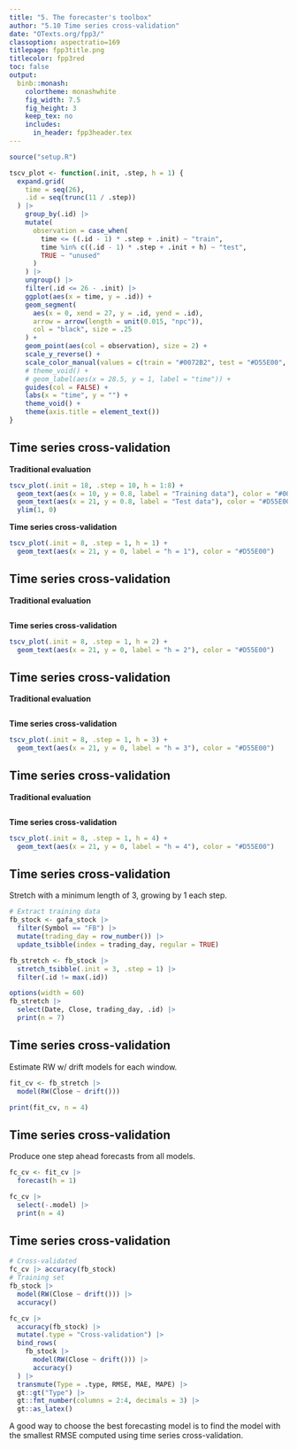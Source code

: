 ```yaml
---
title: "5. The forecaster's toolbox"
author: "5.10 Time series cross-validation"
date: "OTexts.org/fpp3/"
classoption: aspectratio=169
titlepage: fpp3title.png
titlecolor: fpp3red
toc: false
output:
  binb::monash:
    colortheme: monashwhite
    fig_width: 7.5
    fig_height: 3
    keep_tex: no
    includes:
      in_header: fpp3header.tex
---
```


```r
source("setup.R")
```

```r
tscv_plot <- function(.init, .step, h = 1) {
  expand.grid(
    time = seq(26),
    .id = seq(trunc(11 / .step))
  ) |>
    group_by(.id) |>
    mutate(
      observation = case_when(
        time <= ((.id - 1) * .step + .init) ~ "train",
        time %in% c((.id - 1) * .step + .init + h) ~ "test",
        TRUE ~ "unused"
      )
    ) |>
    ungroup() |>
    filter(.id <= 26 - .init) |>
    ggplot(aes(x = time, y = .id)) +
    geom_segment(
      aes(x = 0, xend = 27, y = .id, yend = .id),
      arrow = arrow(length = unit(0.015, "npc")),
      col = "black", size = .25
    ) +
    geom_point(aes(col = observation), size = 2) +
    scale_y_reverse() +
    scale_color_manual(values = c(train = "#0072B2", test = "#D55E00", unused = "gray")) +
    # theme_void() +
    # geom_label(aes(x = 28.5, y = 1, label = "time")) +
    guides(col = FALSE) +
    labs(x = "time", y = "") +
    theme_void() +
    theme(axis.title = element_text())
}
```

## Time series cross-validation {-}

**Traditional evaluation**

```r
tscv_plot(.init = 18, .step = 10, h = 1:8) +
  geom_text(aes(x = 10, y = 0.8, label = "Training data"), color = "#0072B2") +
  geom_text(aes(x = 21, y = 0.8, label = "Test data"), color = "#D55E00") +
  ylim(1, 0)
```

\pause

**Time series cross-validation**

```r
tscv_plot(.init = 8, .step = 1, h = 1) +
  geom_text(aes(x = 21, y = 0, label = "h = 1"), color = "#D55E00")
```

## Time series cross-validation {-}

**Traditional evaluation**

```r
```

**Time series cross-validation**

```r
tscv_plot(.init = 8, .step = 1, h = 2) +
  geom_text(aes(x = 21, y = 0, label = "h = 2"), color = "#D55E00")
```

## Time series cross-validation {-}

**Traditional evaluation**

```r
```

**Time series cross-validation**

```r
tscv_plot(.init = 8, .step = 1, h = 3) +
  geom_text(aes(x = 21, y = 0, label = "h = 3"), color = "#D55E00")
```

## Time series cross-validation {-}

**Traditional evaluation**

```r
```

**Time series cross-validation**

```r
tscv_plot(.init = 8, .step = 1, h = 4) +
  geom_text(aes(x = 21, y = 0, label = "h = 4"), color = "#D55E00")
```

\only<2>{\begin{textblock}{8}(.5,6.5)\begin{block}{}\fontsize{12}{13}\sf
\begin{itemize}\tightlist
\item Forecast accuracy averaged over test sets.
\item Also known as "evaluation on a rolling forecasting origin"
\end{itemize}\end{block}\end{textblock}}

\vspace*{10cm}

<!--
## Creating the rolling training sets {-}

\fontsize{13}{14}\sf

There are three main rolling types which can be used.

* Stretch: extends a growing length window with new data.
* Slide: shifts a fixed length window through the data.
* Tile: moves a fixed length window without overlap.

Three functions to roll a tsibble: `stretch_tsibble()`, `slide_tsibble()`,
and `tile_tsibble()`.

For time series cross-validation, stretching windows are most commonly used. -->

<!-- ## Creating the rolling training sets {-}

```r
library(gganimate)
tourism_melb <- tourism |>
  filter(Region == "Melbourne", Purpose == "Holiday") |>
  select(Quarter, Trips)
slide_window <- slide_tsibble(tourism_melb, .size = 4) |>
  mutate(type = "Slide") |>
  as_tibble()
tile_window <- tile_tsibble(tourism_melb, .size = 4) |>
  mutate(type = "Tile") |>
  as_tibble()
tile_window <- bind_rows(
  tile_window |> mutate(.id = 4 * (.id - 1) + 1),
  tile_window |> mutate(.id = 4 * (.id - 1) + 2),
  tile_window |> mutate(.id = 4 * (.id - 1) + 3),
  tile_window |> mutate(.id = 4 * (.id - 1) + 4),
)
stretch_window <- stretch_tsibble(tourism_melb, .init = 4) |>
  mutate(type = "Stretch") |>
  as_tibble()
window <- bind_rows(slide_window, tile_window, stretch_window) |>
  group_by(.id, type) |>
  mutate(xmin = min(Quarter), xmax = max(Quarter), ymin = -Inf, ymax = Inf) |>
  ungroup() |>
  select(-Trips) |>
  mutate(type = factor(type, levels = c("Stretch", "Slide", "Tile")))

ggplot() +
  geom_line(aes(x = Quarter, y = Trips), data = tourism_melb, colour = "grey", size = 1.2) +
  geom_rect(
    aes(
      xmin = xmin, xmax = xmax,
      ymin = ymin, ymax = ymax,
      group = .id
    ),
    data = window,
    fill = "#9ecae1", colour = "#9ecae1", size = 1.5, alpha = 0.6
  ) +
  labs(x = "Quarter", y = "Trips") +
  facet_wrap(~type, ncol = 1) +
  theme_bw() +
  transition_manual(.id)
```
 -->

## Time series cross-validation {-}

\fontsize{12}{13}\sf

Stretch with a minimum length of 3, growing by 1 each step.

```r
# Extract training data
fb_stock <- gafa_stock |>
  filter(Symbol == "FB") |>
  mutate(trading_day = row_number()) |>
  update_tsibble(index = trading_day, regular = TRUE)
```

```r
fb_stretch <- fb_stock |>
  stretch_tsibble(.init = 3, .step = 1) |>
  filter(.id != max(.id))
```
\fontsize{10}{11}\sf
```r
options(width = 60)
fb_stretch |>
  select(Date, Close, trading_day, .id) |>
  print(n = 7)
```

## Time series cross-validation {-}

\small

Estimate RW w/ drift models for each window.

```r
fit_cv <- fb_stretch |>
  model(RW(Close ~ drift()))
```

\fontsize{10}{11}\sf
```r
print(fit_cv, n = 4)
```

## Time series cross-validation {-}

\fontsize{9.5}{11}\sf

Produce one step ahead forecasts from all models.

```r
fc_cv <- fit_cv |>
  forecast(h = 1)
```

```r
fc_cv |>
  select(-.model) |>
  print(n = 4)
```

## Time series cross-validation {-}

\fontsize{11}{11}\sf

```r
# Cross-validated
fc_cv |> accuracy(fb_stock)
# Training set
fb_stock |>
  model(RW(Close ~ drift())) |>
  accuracy()
```

\fontsize{13}{15}\sf

```r
fc_cv |>
  accuracy(fb_stock) |>
  mutate(.type = "Cross-validation") |>
  bind_rows(
    fb_stock |>
      model(RW(Close ~ drift())) |>
      accuracy()
  ) |>
  transmute(Type = .type, RMSE, MAE, MAPE) |>
  gt::gt("Type") |>
  gt::fmt_number(columns = 2:4, decimals = 3) |>
  gt::as_latex()
```

A good way to choose the best forecasting model is to find the model with the smallest RMSE computed using time series cross-validation.
